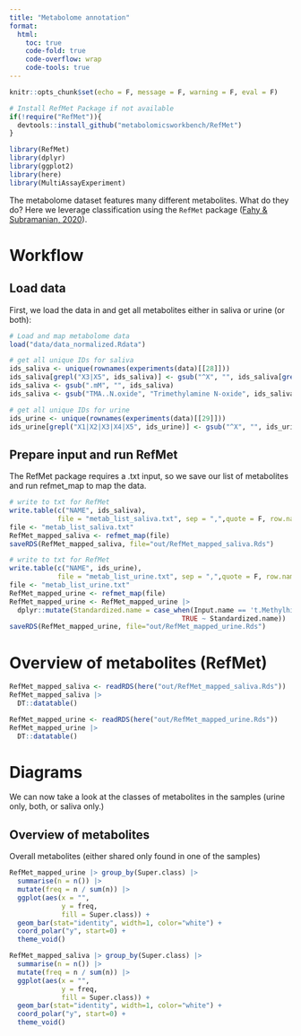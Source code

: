 ```yaml
---
title: "Metabolome annotation"
format:
  html:
    toc: true
    code-fold: true
    code-overflow: wrap
    code-tools: true
---
```


```r
knitr::opts_chunk$set(echo = F, message = F, warning = F, eval = F)

# Install RefMet Package if not available
if(!require("RefMet")){
  devtools::install_github("metabolomicsworkbench/RefMet")
}

library(RefMet)
library(dplyr)
library(ggplot2)
library(here)
library(MultiAssayExperiment)
```

The metabolome dataset features many different metabolites. What do they do? Here we leverage classification using the `RefMet` package ([Fahy & Subramanian, 2020](https://www.nature.com/articles/s41592-020-01009-y)).

# Workflow

## Load data

First, we load the data in and get all metabolites either in saliva or urine (or both):

```r
# Load and map metabolome data
load("data/data_normalized.Rdata")

# get all unique IDs for saliva
ids_saliva <- unique(rownames(experiments(data)[[28]]))
ids_saliva[grepl("X3|X5", ids_saliva)] <- gsub("^X", "", ids_saliva[grepl("X3|X5", ids_saliva)])
ids_saliva <- gsub(".mM", "", ids_saliva)
ids_saliva <- gsub("TMA..N.oxide", "Trimethylamine N-oxide", ids_saliva)

# get all unique IDs for urine
ids_urine <- unique(rownames(experiments(data)[[29]]))
ids_urine[grepl("X1|X2|X3|X4|X5", ids_urine)] <- gsub("^X", "", ids_urine[grepl("X1|X2|X3|X4|X5", ids_urine)])
```

## Prepare input and run RefMet

The RefMet package requires a .txt input, so we save our list of metabolites and run refmet_map to map the data.

```r
# write to txt for RefMet
write.table(c("NAME", ids_saliva),
            file = "metab_list_saliva.txt", sep = ",",quote = F, row.names = F, col.names = F)
file <- "metab_list_saliva.txt"
RefMet_mapped_saliva <- refmet_map(file)
saveRDS(RefMet_mapped_saliva, file="out/RefMet_mapped_saliva.Rds")

# write to txt for RefMet
write.table(c("NAME", ids_urine),
            file = "metab_list_urine.txt", sep = ",",quote = F, row.names = F, col.names = F)
file <- "metab_list_urine.txt"
RefMet_mapped_urine <- refmet_map(file)
RefMet_mapped_urine <- RefMet_mapped_urine |> 
  dplyr::mutate(Standardized.name = case_when(Input.name == 't.Methylhistidine' ~ "1-Methylhistidine",
                                           TRUE ~ Standardized.name))
saveRDS(RefMet_mapped_urine, file="out/RefMet_mapped_urine.Rds")

```

# Overview of metabolites (RefMet)

```r
RefMet_mapped_saliva <- readRDS(here("out/RefMet_mapped_saliva.Rds"))
RefMet_mapped_saliva |> 
  DT::datatable()

RefMet_mapped_urine <- readRDS(here("out/RefMet_mapped_urine.Rds"))
RefMet_mapped_urine |> 
  DT::datatable()
```


# Diagrams 

We can now take a look at the classes of metabolites in the samples (urine only, both, or saliva only.)

::: {.panel-tabset}

## Overview of metabolites

Overall metabolites (either shared only found in one of the samples)

```r
RefMet_mapped_urine |> group_by(Super.class) |> 
  summarise(n = n()) |> 
  mutate(freq = n / sum(n)) |> 
  ggplot(aes(x = "",
             y = freq,
             fill = Super.class)) +
  geom_bar(stat="identity", width=1, color="white") +
  coord_polar("y", start=0) +
  theme_void() 

RefMet_mapped_saliva |> group_by(Super.class) |> 
  summarise(n = n()) |> 
  mutate(freq = n / sum(n)) |> 
  ggplot(aes(x = "",
             y = freq,
             fill = Super.class)) +
  geom_bar(stat="identity", width=1, color="white") +
  coord_polar("y", start=0) +
  theme_void() 
```



:::